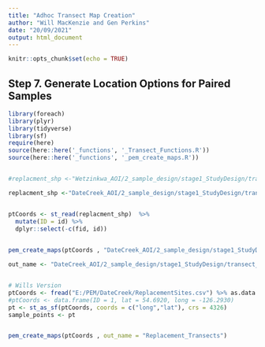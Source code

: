 ---
title: "Adhoc Transect Map Creation"
author: "Will MacKenzie and Gen Perkins"
date: "20/09/2021"
output: html_document
---

```{r setup, include=FALSE}
knitr::opts_chunk$set(echo = TRUE)
```

## Step 7. Generate Location Options for Paired Samples

```{r function}

library(foreach)
library(plyr)
library(tidyverse)
library(sf)
require(here)
source(here::here('_functions', '_Transect_Functions.R'))
source(here::here('_functions', '_pem_create_maps.R'))


#replacment_shp <-"Wetzinkwa_AOI/2_sample_design/stage1_StudyDesign/transect_layout/replacement_sites.shp"

replacment_shp <-"DateCreek_AOI/2_sample_design/stage1_StudyDesign/transect_layout/replacement_site/replacement_sites.shp"


ptCoords <- st_read(replacment_shp)  %>%
  mutate(ID = id) %>%
  dplyr::select(-c(fid, id))

  
pem_create_maps(ptCoords , "DateCreek_AOI/2_sample_design/stage1_StudyDesign/transect_layout/replacement_site")

out_name <- "DateCreek_AOI/2_sample_design/stage1_StudyDesign/transect_layout/replacement_site"


# Wills Version
ptCoords <- fread("E:/PEM/DateCreek/ReplacementSites.csv") %>% as.data.frame
#ptCoords <- data.frame(ID = 1, lat = 54.6920, long = -126.2930)
pt <- st_as_sf(ptCoords, coords = c("long","lat"), crs = 4326)
sample_points <- pt


pem_create_maps(ptCoords , out_name = "Replacement_Transects")


```
